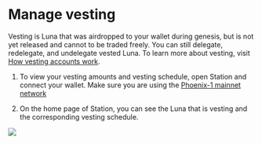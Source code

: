 # Manage vesting

Vesting is Luna that was airdropped to your wallet during genesis, but is not yet released and cannot to be traded freely. You can still delegate, redelegate, and undelegate vested Luna. To learn more about vesting, visit [How vesting accounts work](../../develop/vesting.mdx).

1. To view your vesting amounts and vesting schedule, open Station and connect your wallet. Make sure you are using the [Phoenix-1 mainnet network](./networks.mdx)

2. On the home page of Station, you can see the Luna that is vesting and the corresponding vesting schedule.

<img className="readme-img-md" src="/img/screens/vesting.png" />
